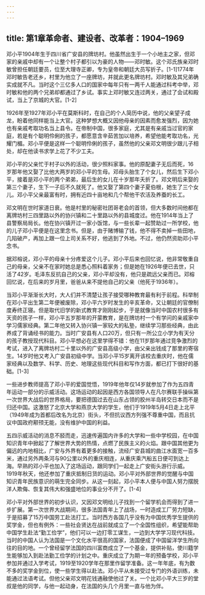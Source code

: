 ```yaml
---
---
---
```

title: 第1章革命者、建设者、改革者：1904–1969
---







邓小平1904年生于四川省广安县的牌坊村。他虽然出生于一个小地主之家，但邓家的亲戚中却有一个让整个村子都引以为豪的人物——邓时敏。这个邓氏族亲邓时敏曾担任朝廷要员，位至大理寺正卿，专为皇帝和朝廷大员写折子。[1-1]1774年邓时敏告老还乡，村里为他立了一座牌坊，并就此更名牌坊村。邓时敏及其兄弟确实成就不凡。当时这个三亿多人口的国家中每年只有一两千人能通过科考中举，邓时敏和他的两个兄弟却都通过了乡试。事实上邓时敏又连过两关，通过了会试和殿试，当上了京城的大官。[1-2]

1926年至1927年邓小平在莫斯科时，在自己的个人简历中说，他的父亲望子成龙，盼着他同样能当上大官。这种梦想大概又因他母亲的因素而愈发强烈，因为她也有亲戚考取功名当上县令。在帝制中国，很多家庭，尤其是有亲戚当过官的家庭，若是有个聪明伶俐的孩子，都愿意含辛茹苦加以培养，希望他能考取功名，光耀门楣。邓小平便是这样一个聪明伶俐的孩子，虽然他的父亲邓文明很少跟儿子相处，却在他读书求学上花了不少工夫。

邓小平的父亲忙于村子以外的活动，很少照料家事。他的原配妻子无后而死，16岁那年他又娶了比他大两岁的邓小平的生母。邓母头胎生了个女儿，然后生下邓小平，接着是邓小平的两个弟弟，最后生的女儿在十岁那年夭折了。邓文明后来娶的第三个妻子，生下一子后不久就死了。他又娶了第四个妻子夏伯根，她生了三个女儿。邓小平父亲最富有时，拥有近四十亩地和几个帮他干农活及养蚕的长工。

邓文明在世时家道日衰。他是村里的秘密社团哥老会的首领，但大多数时间他都在离牌坊村三四里路以外的协兴镇和二十里路以外的县城度过。他在1914年当上了县警察局局长。他在协兴镇开过一家小饭馆，与一些长辈一起赞助过一所学校，他的儿子邓小平便是在这里念书。但是，由于赌博输了钱，他不得不卖掉一些田地，几陷破产，再加上跟一位上司关系不好，他逃到了外地。不过，他仍然资助邓小平念书。

据邓榕说，邓小平的母亲十分疼爱这个儿子。邓小平后来也回忆说，他非常敬重自己的母亲，父亲不在家时她总是悉心照料着家务；但是她在1926年便已去世，只活了42岁。毛泽东反抗自己的父亲，邓小平却没有，他只是疏远父亲而已。邓榕回忆说，在后来的岁月里，爸爸从来不提他自己的父亲（他死于1936年）。

当邓小平渐渐长大时，大人们并不清楚让孩子接受哪种教育最有利于前程。科举制在邓小平出生第二年便被废除，邓小平六岁时发生的辛亥革命，又让朝廷的官僚制度寿终正寝。但是取代旧学的新式教育才刚刚起步，于是就像当时中国农村很多有天资的孩子一样，邓小平五岁那年的开蒙教育，是在牌坊村一个有学问的亲戚家中学习儒家经典。第二年他又转入协兴镇一家较大的私塾，继续学习那些经典，由此养成了背诵经书的能力。当时广安县有人口20万，但只有一所公立小学为有天分的孩子教授现代科目。邓小平想必在这里学得不错：他在11岁那年通过竞争激烈的考试，进入了离牌坊村二十里以外的广安县高级小学，由父亲出钱成了那里的寄宿生。14岁时他又考入广安县初级中学。当邓小平15岁离开该校去重庆时，他在儒家经典以及数学、科学、历史、地理这些现代科目和写作方面，都已打下很好的基础。[1-3]

一些进步教师提高了邓小平的爱国觉悟，1919年他年仅14岁就参加了作为五四青年运动一部分的示威活动。这场运动的起因是西方各国领导人在凡尔赛联手操纵第一次世界大战后的世界格局，要把德国过去在山东占领的胶州半岛转交日本而不是归还中国。这激怒了北京大学和燕京大学的学生，他们于1919年5月4日走上北平（1949年成为首都后改名为北京）街头，不但抗议西方列强不尊重中国，而且抗议中国政府颟顸无能，没有维护中国的利益。

五四示威活动的消息不胫而走，迅速传遍国内许多的大学和一些中学校园，在中国知识青年中掀起了了解世界大势的热情，点燃了民族主义的火焰。跟中国其他更为偏远的内地相比，广安与外界有着更多的接触，流经广安县城的曲江水面宽一百多米，通过另外两条河与90公里以外的重庆相连，从重庆乘汽船五日便可到达上海。早熟的邓小平也加入了这场运动，跟同学们一起走上广安街头游行示威。1919年秋天，他还参加了重庆抵制日货的运动。邓小平对外部世界的觉醒与中国知识青年民族意识的萌生完全同步。从这一刻起，邓小平本人便与中国人努力摆脱洋人欺侮、恢复其伟大和强盛地位的事业分不开了。[1-4]

邓小平对外部世界的初步认识，又因邓文明给儿子找到一个留学机会而得到了进一步扩展。第一次世界大战期间，很多法国青年上了战场，一时造成工厂劳力短缺，于是招募了15万中国劳工赴法打工。当时西方各国几乎没有为中国优秀学生提供的奖学金，但也有例外：一些社会贤达在战前就成立了一个全国性组织，希望能帮助中国学生赴法“勤工俭学”，他们可以一边打零工谋生，一边到大学学习现代科技。当时的中国人认为法国是一个文化水平很高的国家，法国便成了中国留洋学生所向往的目的地。一个曾经留学法国的四川富商成立了一个基金，提供补贴，使川籍学生能够加入到赴法勤工俭学的计划之中。重庆成立了为期一年的预备学校，邓小平参加并通过入学考试，1919至1920学年在那里作留学准备。这一年年底，有为数不多的奖学金到位，使一些学生得以赴法。邓小平从未接受过专门的外语训练，未能通过法语考试。但他父亲邓文明花钱通融使他过了关。一个比邓小平大三岁的堂叔是他的同学，与他一起动身，在法国的头几个月里一直与他为伴。